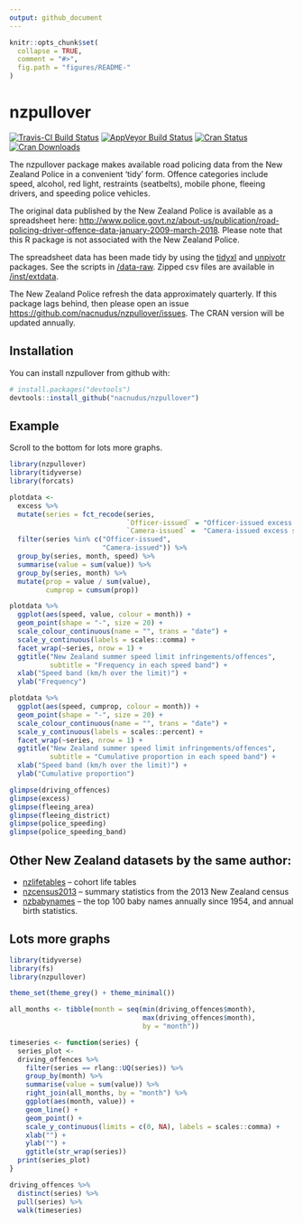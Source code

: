 ```yaml
---
output: github_document
---
```


<!-- README.md is generated from README.Rmd. Please edit that file -->

```r
knitr::opts_chunk$set(
  collapse = TRUE,
  comment = "#>",
  fig.path = "figures/README-"
)
```

# nzpullover

[![Travis-CI Build Status](https://travis-ci.org/nacnudus/nzpullover.svg?branch=master)](https://travis-ci.org/nacnudus/nzpullover)
[![AppVeyor Build Status](https://ci.appveyor.com/api/projects/status/github/nacnudus/nzpullover?branch=master&svg=true)](https://ci.appveyor.com/project/nacnudus/nzpullover)
[![Cran Status](http://www.r-pkg.org/badges/version/nzpullover)](https://cran.r-project.org/web/packages/nzpullover/index.html)
[![Cran Downloads](https://cranlogs.r-pkg.org/badges/nzpullover)](https://www.r-pkg.org/pkg/nzpullover)

The nzpullover package makes available road policing data from the New Zealand
Police in a convenient 'tidy' form.  Offence categories include speed, alcohol,
red light, restraints (seatbelts), mobile phone, fleeing drivers, and speeding
police vehicles.

The original data published by the New Zealand Police is available as a
spreadsheet here:
[http://www.police.govt.nz/about-us/publication/road-policing-driver-offence-data-january-2009-march-2018](http://www.police.govt.nz/about-us/publication/road-policing-driver-offence-data-january-2009-march-2018).
Please note that this R package is not associated with the New Zealand Police.

The spreadsheet data has been made tidy by using the
[tidyxl](https://github.com/nacnudus/tidyxl) and
[unpivotr](https://github.com/nacnudus/unpivotr) packages.  See the scripts in
[/data-raw](https://github.com/nacnudus/nzpullover/tree/master/data-raw).
Zipped csv files are available in
[/inst/extdata](https://github.com/nacnudus/nzpullover/tree/master/inst/extdata).

The New Zealand Police refresh the data approximately quarterly.  If this
package lags behind, then please open an issue
[https://github.com/nacnudus/nzpullover/issues](https://github.com/nacnudus/nzpullover/issues).
The CRAN version will be updated annually.

## Installation

You can install nzpullover from github with:

```r
# install.packages("devtools")
devtools::install_github("nacnudus/nzpullover")
```

## Example

Scroll to the bottom for lots more graphs.

```r
library(nzpullover)
library(tidyverse)
library(forcats)

plotdata <-
  excess %>%
  mutate(series = fct_recode(series,
                             `Officer-issued` = "Officer-issued excess speed band",
                             `Camera-issued` =  "Camera-issued excess speed band")) %>%
  filter(series %in% c("Officer-issued",
                       "Camera-issued")) %>%
  group_by(series, month, speed) %>%
  summarise(value = sum(value)) %>%
  group_by(series, month) %>%
  mutate(prop = value / sum(value),
         cumprop = cumsum(prop))

plotdata %>%
  ggplot(aes(speed, value, colour = month)) +
  geom_point(shape = "-", size = 20) +
  scale_colour_continuous(name = "", trans = "date") +
  scale_y_continuous(labels = scales::comma) +
  facet_wrap(~series, nrow = 1) +
  ggtitle("New Zealand summer speed limit infringements/offences",
          subtitle = "Frequency in each speed band") +
  xlab("Speed band (km/h over the limit)") +
  ylab("Frequency")

plotdata %>%
  ggplot(aes(speed, cumprop, colour = month)) +
  geom_point(shape = "-", size = 20) +
  scale_colour_continuous(name = "", trans = "date") +
  scale_y_continuous(labels = scales::percent) +
  facet_wrap(~series, nrow = 1) +
  ggtitle("New Zealand summer speed limit infringements/offences",
          subtitle = "Cumulative proportion in each speed band") +
  xlab("Speed band (km/h over the limit)") +
  ylab("Cumulative proportion")
```

```r
glimpse(driving_offences)
glimpse(excess)
glimpse(fleeing_area)
glimpse(fleeing_district)
glimpse(police_speeding)
glimpse(police_speeding_band)
```

## Other New Zealand datasets by the same author:

* [nzlifetables](https://github.com/nacnudus/nzlifetables) -- cohort life
  tables
* [nzcensus2013](https://github.com/nacnudus/nzcensus2013) -- summary statistics
  from the 2013 New Zealand census
* [nzbabynames](https://github.com/nacnudus/nzbabynames) -- the top 100 baby
  names annually since 1954, and annual birth statistics.

## Lots more graphs

```r
library(tidyverse)
library(fs)
library(nzpullover)

theme_set(theme_grey() + theme_minimal())

all_months <- tibble(month = seq(min(driving_offences$month),
                                 max(driving_offences$month),
                                 by = "month"))

timeseries <- function(series) {
  series_plot <-
  driving_offences %>%
    filter(series == rlang::UQ(series)) %>%
    group_by(month) %>%
    summarise(value = sum(value)) %>%
    right_join(all_months, by = "month") %>%
    ggplot(aes(month, value)) +
    geom_line() +
    geom_point() +
    scale_y_continuous(limits = c(0, NA), labels = scales::comma) +
    xlab("") +
    ylab("") +
    ggtitle(str_wrap(series))
  print(series_plot)
}

driving_offences %>%
  distinct(series) %>%
  pull(series) %>%
  walk(timeseries)
```
